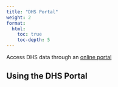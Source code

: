 ```yaml
---
title: "DHS Portal"
weight: 2
format: 
  html: 
    toc: true
    toc-depth: 5
---
```


Access DHS data through an [online portal](https://dhsprogram.com/data/dataset_admin/login_main.cfm)

## Using the DHS Portal
